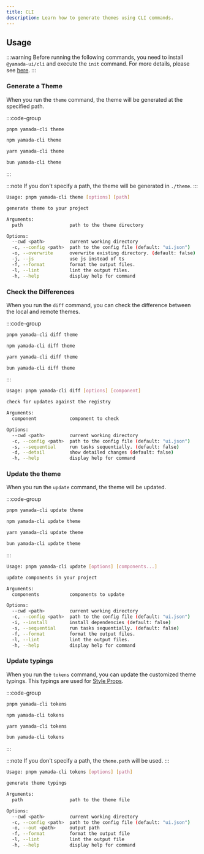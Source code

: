 ```yaml
---
title: CLI
description: Learn how to generate themes using CLI commands.
---
```


## Usage

:::warning
Before running the following commands, you need to install `@yamada-ui/cli` and execute the `init` command. For more details, please see [here](/docs/get-started/cli).
:::

### Generate a Theme

When you run the `theme` command, the theme will be generated at the specified path.

:::code-group

```bash [pnpm]
pnpm yamada-cli theme
```

```bash [npm]
npm yamada-cli theme
```

```bash [yarn]
yarn yamada-cli theme
```

```bash [bun]
bun yamada-cli theme
```

:::

:::note
If you don't specify a path, the theme will be generated in `./theme`.
:::

```bash
Usage: pnpm yamada-cli theme [options] [path]

generate theme to your project

Arguments:
  path                 path to the theme directory

Options:
  --cwd <path>         current working directory
  -c, --config <path>  path to the config file (default: "ui.json")
  -o, --overwrite      overwrite existing directory. (default: false)
  -j, --js             use js instead of ts
  -f, --format         format the output files.
  -l, --lint           lint the output files.
  -h, --help           display help for command
```

### Check the Differences

When you run the `diff` command, you can check the difference between the local and remote themes.

:::code-group

```bash [pnpm]
pnpm yamada-cli diff theme
```

```bash [npm]
npm yamada-cli diff theme
```

```bash [yarn]
yarn yamada-cli diff theme
```

```bash [bun]
bun yamada-cli diff theme
```

:::

```bash
Usage: pnpm yamada-cli diff [options] [component]

check for updates against the registry

Arguments:
  component            component to check

Options:
  --cwd <path>         current working directory
  -c, --config <path>  path to the config file (default: "ui.json")
  -s, --sequential     run tasks sequentially. (default: false)
  -d, --detail         show detailed changes (default: false)
  -h, --help           display help for command
```

### Update the theme

When you run the `update` command, the theme will be updated.

:::code-group

```bash [pnpm]
pnpm yamada-cli update theme
```

```bash [npm]
npm yamada-cli update theme
```

```bash [yarn]
yarn yamada-cli update theme
```

```bash [bun]
bun yamada-cli update theme
```

:::

```bash
Usage: pnpm yamada-cli update [options] [components...]

update components in your project

Arguments:
  components           components to update

Options:
  --cwd <path>         current working directory
  -c, --config <path>  path to the config file (default: "ui.json")
  -i, --install        install dependencies (default: false)
  -s, --sequential     run tasks sequentially. (default: false)
  -f, --format         format the output files.
  -l, --lint           lint the output files.
  -h, --help           display help for command
```

### Update typings

When you run the `tokens` command, you can update the customized theme typings.
This typings are used for [Style Props](/docs/styling/style-props).

:::code-group

```bash [pnpm]
pnpm yamada-cli tokens
```

```bash [npm]
npm yamada-cli tokens
```

```bash [yarn]
yarn yamada-cli tokens
```

```bash [bun]
bun yamada-cli tokens
```

:::

:::note
If you don't specify a path, the `theme.path` will be used.
:::

```bash
Usage: pnpm yamada-cli tokens [options] [path]

generate theme typings

Arguments:
  path                 path to the theme file

Options:
  --cwd <path>         current working directory
  -c, --config <path>  path to the config file (default: "ui.json")
  -o, --out <path>     output path
  -f, --format         format the output file
  -l, --lint           lint the output file
  -h, --help           display help for command
```
